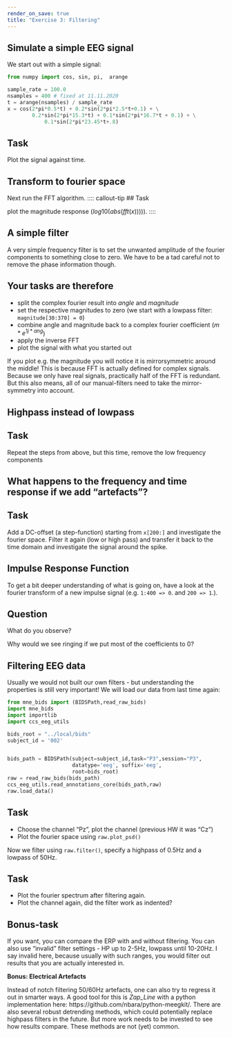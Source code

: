 ```yaml
---
render_on_save: true
title: "Exercise 3: Filtering"
---
```



## Simulate a simple EEG signal
We start out with a simple signal:

```python
from numpy import cos, sin, pi,  arange

sample_rate = 100.0
nsamples = 400 # fixed at 11.11.2020
t = arange(nsamples) / sample_rate
x = cos(2*pi*0.5*t) + 0.2*sin(2*pi*2.5*t+0.1) + \
        0.2*sin(2*pi*15.3*t) + 0.1*sin(2*pi*16.7*t + 0.1) + \
            0.1*sin(2*pi*23.45*t+.8)
```   


## Task
Plot the signal against time.



## Transform to fourier space

Next run the FFT algorithm.
:::: callout-tip
## Task

plot the magnitude response ($log10(abs(fft(x))))$).
::::

## A simple filter

A very simple frequency filter is to set the unwanted amplitude of the fourier components to something close to zero.  We have to be a tad careful not to remove the phase information though.



:::: callout-tip
## Your tasks are therefore

- split the complex fourier result into *angle* and *magnitude* 
- set the respective magnitudes to zero (we start with a lowpass filter: `magnitude[30:370] = 0`)
- combine angle and magnitude back to a complex fourier coefficient ($m*e^{1j*ang}$)
- apply the inverse FFT
- plot the signal with what you started out
::::

::: callout-note
If you plot e.g. the magnitude you will notice it is mirrorsymmetric around the middle! This is because FFT is actually defined for complex signals. Because we only have real signals, practically half of the FFT is redundant. But this also means, all of our manual-filters need to take the mirror-symmetry into account.
:::

## Highpass instead of lowpass
:::: callout-tip
## Task
Repeat the steps from above, but this time, remove the low frequency components

:::: 


## What happens to the frequency and time response if we add "artefacts"?
:::: callout-tip
## Task

Add a DC-offset (a step-function) starting from `x[200:]` and investigate the fourier space. Filter it again (low or high pass) and transfer it back to the time domain and investigate the signal around the spike.
::::

## Impulse Response Function
To get a bit deeper understanding of what is going on, have a look at the fourier transform of a new impulse signal (e.g. `1:400 => 0`. and `200 => 1`.). 

:::: callout-tip
## Question

What do you observe?

Why would we see ringing if we put most of the coefficients to 0?
::::

## Filtering EEG data
Usually we would not built our own filters - but understanding the properties is still very important! We will load our data from last time again:

```python
from mne_bids import (BIDSPath,read_raw_bids)
import mne_bids
import importlib
import ccs_eeg_utils

bids_root = "../local/bids"
subject_id = '002'


bids_path = BIDSPath(subject=subject_id,task="P3",session="P3",
                     datatype='eeg', suffix='eeg',
                     root=bids_root)
raw = read_raw_bids(bids_path)
ccs_eeg_utils.read_annotations_core(bids_path,raw)
raw.load_data()
```

:::: callout-tip
## Task

- Choose the channel "Pz", plot the channel (previous HW it was "Cz")
- Plot the fourier space using `raw.plot_psd()`
::::

Now we filter using `raw.filter()`, specify a highpass of 0.5Hz and a lowpass of 50Hz. 

:::: callout-tip
## Task
- Plot the fourier spectrum after filtering again.
- Plot the channel again, did the filter work as indented?

::::

::: callout-note
## Bonus-task

 If you want, you can compare the ERP with and without filtering. You can also use "invalid" filter settings - HP up to 2-5Hz, lowpass until 10-20Hz. I say invalid here, because usually with such ranges, you would filter out results that you are actually interested in.

**Bonus: Electrical Artefacts**

Instead of notch filtering 50/60Hz artefacts, one can also try to regress it out in smarter ways. A good tool for this is *Zap_Line* with a python implementation here: https://github.com/nbara/python-meegkit/. There are also several robust detrending methods, which could potentially replace highpass filters in the future. But more work needs to be invested to see how results compare. These methods are not (yet) common.
:::
